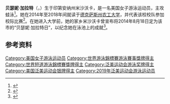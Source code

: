 {{NoteTA|G1=Aquatics}}
{{Infobox swimmer
| name           = 贝瑟妮·加拉特
| image          = Bethany Galat.jpg
| caption        = 
| fullname       = 
| national_team  = {{USA}}
| strokes        = [[蛙泳|蛙泳]]、[[混合泳|混合泳]]
| club           = 
| birth_date     = {{birth date and age|1995|8|10}}
| birth_place    = {{USA}}[[印第安纳州|印第安纳州]][[米沙沃卡|米沙沃卡]]
| death_date     = 
| death_place    = 
| collegeteam    = [[德克萨斯州农工大学|德克萨斯州农工大学]]
| height         = 
| weight         = 
| updated        = 
| medaltemplates = 
{{MedalSport|女子[[游泳|游泳]]}}
{{MedalCountry|{{USA}}}}
{{MedalCompetition|[[世界游泳锦标赛|世界游泳锦标赛]]}}
{{MedalSilver|[[2017年世界游泳锦标赛|2017 布达佩斯]]|[[2017年世界游泳锦标赛游泳比赛|200米蛙泳]]}}
{{MedalCompetition|[[世界短池游泳锦标赛|世界短池游泳锦标赛]]}}
{{MedalSilver|[[2018年世界短道游泳錦標賽|2018 杭州]]|200米蛙泳}}
{{MedalCompetition|[[泛美运动会|泛美运动会]]}}
{{MedalSilver|[[2019年泛美运动会|2019 利马]]|[[2019年泛美运动会游泳比赛|200米蛙泳]]}}
| show-medals    = yes
}}

'''贝瑟妮·加拉特'''（{{lang-en|Bethany Galat}}，{{bd|1995年|8月10日||}}）生于印第安纳州米沙沃卡，是一名美国女子游泳运动员，主攻蛙泳<ref>{{cite web|url=https://www.teamusa.org/usa-swimming/athletes/Bethany-Galat|title=Bethany Galat|work=Team USA|accessdate=2020-08-07|archiveurl=https://web.archive.org/web/20210227014517/https://www.teamusa.org/usa-swimming/athletes/Bethany-Galat|archivedate=2021-02-27|dead-url=no}}</ref>。她在2014年至2018年间就读于[[德克萨斯州农工大学|德克萨斯州农工大学]]，并代表该校校队参加校际比赛<ref>{{cite web|url=https://12thman.com/sports/womens-swimming-and-diving/roster/bethany-galat/5124|title=Bethany Galat|work=Texas A&M University|accessdate=2020-08-07|archiveurl=https://web.archive.org/web/20210910220533/https://12thman.com/sports/womens-swimming-and-diving/roster/bethany-galat/5124|archivedate=2021-09-10|dead-url=no}}</ref>。在她进入大学前，她的家乡米沙沃卡曾宣布将2014年8月18日定为该市的“贝瑟妮·加拉特日”，以纪念她在泳池上的成就<ref>{{cite web|url=https://swimswam.com/happy-bethany-galat-day-mishawaka-indiana/|title=Happy Bethany Galat Day to Mishawaka, Indiana!|work=SwimSwam|date=2014-08-18|accessdate=2020-08-07|archiveurl=https://web.archive.org/web/20160106074203/https://swimswam.com/happy-bethany-galat-day-mishawaka-indiana/|archivedate=2016-01-06|dead-url=no}}</ref>。

==参考资料==
{{reflist}}

{{Authority control}}

{{DEFAULTSORT:Galat, Bethany}}
[[Category:美国女子游泳运动员|Category:美国女子游泳运动员]]
[[Category:世界游泳錦標賽游泳賽事獎牌得主|Category:世界游泳錦標賽游泳賽事獎牌得主]]
[[Category:世界短道游泳錦標賽獎牌得主|Category:世界短道游泳錦標賽獎牌得主]]
[[Category:泛美运动会游泳奖牌得主|Category:泛美运动会游泳奖牌得主]]
[[Category:美国泛美运动会银牌得主|Category:美国泛美运动会银牌得主]]
[[Category:2019年泛美运动会游泳运动员|Category:2019年泛美运动会游泳运动员]]